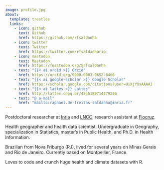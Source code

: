 ```yaml
---
image: profile.jpg
about:
  template: trestles
  links:
    - icon: github
      text: Github
      href: https://github.com/rfsaldanha
    - icon: twitter
      text: Twitter
      href: https://twitter.com/rfsaldanhario
    - icon: mastodon
      text: Mastodon
      href: https://fosstodon.org/@rfsaldanha
    - text: "{{< ai orcid >}} Orcid"
      href: https://orcid.org/0000-0003-0652-8466
    - text: "{{< ai google-scholar >}} Google Scholar"
      href: https://scholar.google.com/citations?user=UiXjYXsAAAAJ
    - text: "{{< ai lattes >}} Lattes"
      href: http://lattes.cnpq.br/4545189714279226
    - text: "@ e-mail"
      href: "mailto:raphael.de-freitas-saldanha@inria.fr"
---
```


Postdoctoral researcher at [Inria](https://www.inria.fr/fr) and [LNCC](https://www.gov.br/lncc/pt-br), research assistant at [Fiocruz](https://portal.fiocruz.br/).

Health geographer and health data scientist. Undergraduate in Geography, specialization in Statistics, master's in Public Health, and Ph.D. in Health Information.

Brazilian from Nova Friburgo (RJ), lived for several years on Minas Gerais and Rio de Janeiro. Currently based on Montpellier, France.

Loves to code and crunch huge health and climate datasets with R.
